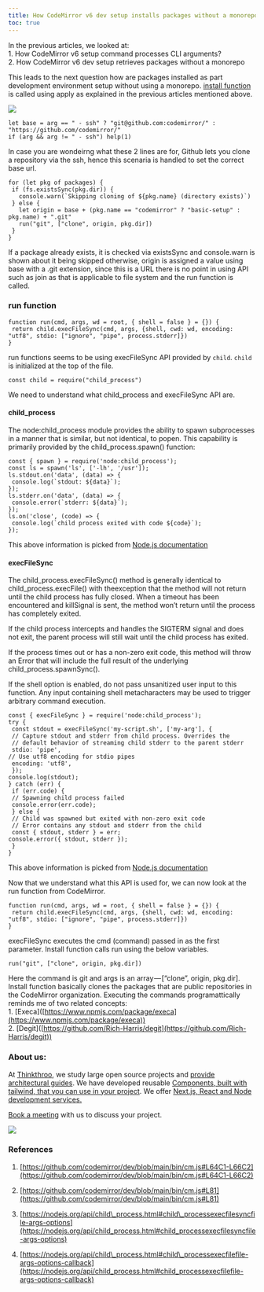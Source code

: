 ```yaml
---
title: How CodeMirror v6 dev setup installs packages without a monorepo
toc: true
---
```


In the previous articles, we looked at:  
1\. How CodeMirror v6 setup command processes CLI arguments?  
2\. How CodeMirror v6 dev setup retrieves packages without a monorepo

This leads to the next question how are packages installed as part development environment setup without using a monorepo. [install function](https://github.com/codemirror/dev/blob/main/bin/cm.js#L81) is called using apply as explained in the previous articles mentioned above.

![](https://cdn-images-1.medium.com/max/1600/1*7UrMKzkOrYNADpIGIuFf-Q.png)

```plaintext
let base = arg == " - ssh" ? "git@github.com:codemirror/" : "https://github.com/codemirror/"
if (arg && arg != " - ssh") help(1)
```

In case you are wondeirng what these 2 lines are for, Github lets you clone a repository via the ssh, hence this scenaria is handled to set the correct base url.

```plaintext
for (let pkg of packages) {
 if (fs.existsSync(pkg.dir)) {
   console.warn(`Skipping cloning of ${pkg.name} (directory exists)`)
 } else {
   let origin = base + (pkg.name == "codemirror" ? "basic-setup" : pkg.name) + ".git"
   run("git", ["clone", origin, pkg.dir])
 }
}
```

If a package already exists, it is checked via existsSync and console.warn is shown about it being skipped otherwise, origin is assigned a value using base with a .git extension, since this is a URL there is no point in using API such as join as that is applicable to file system and the run function is called.

### run function

```plaintext
function run(cmd, args, wd = root, { shell = false } = {}) {
 return child.execFileSync(cmd, args, {shell, cwd: wd, encoding: "utf8", stdio: ["ignore", "pipe", process.stderr]})
}
```

run functions seems to be using execFileSync API provided by `child`. `child` is initialized at the top of the file.

```plaintext
const child = require("child_process")
```

We need to understand what child\_process and execFileSync API are.

#### child\_process

The node:child\_process module provides the ability to spawn subprocesses in a manner that is similar, but not identical, to popen. This capability is primarily provided by the child\_process.spawn() function:

```plaintext
const { spawn } = require('node:child_process');
const ls = spawn('ls', ['-lh', '/usr']);
ls.stdout.on('data', (data) => {
 console.log(`stdout: ${data}`);
});
ls.stderr.on('data', (data) => {
 console.error(`stderr: ${data}`);
});
ls.on('close', (code) => {
 console.log(`child process exited with code ${code}`);
});
```

This above information is picked from [Node.js documentation](https://nodejs.org/api/child_process.html#child-process)

#### execFileSync

The child\_process.execFileSync() method is generally identical to child\_process.execFile() with theexception that the method will not return until the child process has fully closed. When a timeout has been encountered and killSignal is sent, the method won’t return until the process has completely exited.

If the child process intercepts and handles the SIGTERM signal and does not exit, the parent process will still wait until the child process has exited.

If the process times out or has a non-zero exit code, this method will throw an Error that will include the full result of the underlying child\_process.spawnSync().

If the shell option is enabled, do not pass unsanitized user input to this function. Any input containing shell metacharacters may be used to trigger arbitrary command execution.

```plaintext
const { execFileSync } = require('node:child_process');
try {
 const stdout = execFileSync('my-script.sh', ['my-arg'], {
 // Capture stdout and stderr from child process. Overrides the
 // default behavior of streaming child stderr to the parent stderr
 stdio: 'pipe',
// Use utf8 encoding for stdio pipes
 encoding: 'utf8',
 });
console.log(stdout);
} catch (err) {
 if (err.code) {
 // Spawning child process failed
 console.error(err.code);
 } else {
 // Child was spawned but exited with non-zero exit code
 // Error contains any stdout and stderr from the child
 const { stdout, stderr } = err;
console.error({ stdout, stderr });
 }
}
```

This above information is picked from [Node.js documentation](https://nodejs.org/api/child_process.html#child_processexecfilesyncfile-args-options)

Now that we understand what this API is used for, we can now look at the run function from CodeMirror.

```plaintext
function run(cmd, args, wd = root, { shell = false } = {}) {
 return child.execFileSync(cmd, args, {shell, cwd: wd, encoding: "utf8", stdio: ["ignore", "pipe", process.stderr]})
}
```

execFileSync executes the cmd (command) passed in as the first parameter. Install function calls run using the below variables.

```plaintext
run("git", ["clone", origin, pkg.dir])
```

Here the command is git and args is an array — \[“clone”, origin, pkg.dir\]. Install function basically clones the packages that are public repositories in the CodeMirror organization. Executing the commands programattically reminds me of two related concepts:  
1\. \[Execa\]([https://www.npmjs.com/package/execa](https://www.npmjs.com/package/execa))  
2\. \[Degit\]([https://github.com/Rich-Harris/degit](https://github.com/Rich-Harris/degit))

### About us:

At [Thinkthroo](https://thinkthroo.com/), we study large open source projects and [provide architectural guides](https://app.thinkthroo.com/architecture). We have developed reusable [Components, built with tailwind, that you can use in your project](https://thinkthroo.com/components). We offer [Next.js, React and Node development services.](https://thinkthroo.com/components)

[Book a meeting](https://cal.com/team-thinkthroo-dxiovj/consultation?date=2024-10-19&month=2024-10) with us to discuss your project.

![](https://cdn-images-1.medium.com/max/1600/0*NxFtbdT-jz_GGi2N.png)

### References

1. [https://github.com/codemirror/dev/blob/main/bin/cm.js#L64C1-L66C2](https://github.com/codemirror/dev/blob/main/bin/cm.js#L64C1-L66C2)
    
2. [https://github.com/codemirror/dev/blob/main/bin/cm.js#L81](https://github.com/codemirror/dev/blob/main/bin/cm.js#L81)
    
3. [https://nodejs.org/api/child\_process.html#child\_processexecfilesyncfile-args-options](https://nodejs.org/api/child_process.html#child_processexecfilesyncfile-args-options)
    
4. [https://nodejs.org/api/child\_process.html#child\_processexecfilefile-args-options-callback](https://nodejs.org/api/child_process.html#child_processexecfilefile-args-options-callback)